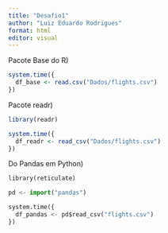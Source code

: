 ---
title: "Desafio1"
author: "Luiz Eduardo Rodrigues"
format: html
editor: visual
---

Pacote Base do R)

```{r}
system.time({
  df_base <- read.csv("Dados/flights.csv")
})
```

Pacote readr)

```{r}
library(readr)

system.time({
  df_readr <- read_csv("Dados/flights.csv")
})
```

Do Pandas em Python)

```{python}
library(reticulate)

pd <- import("pandas")

system.time({
  df_pandas <- pd$read_csv("flights.csv")
})
```
